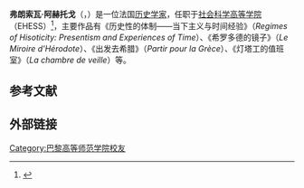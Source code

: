 {{Infobox academic
| name               = François Hartog
| image              =
| alt                = 
| caption            = 
| birth_date         = 1946
| birth_place        = [[法国|法国]]
| death_date         = 
| death_place        = 
| death_cause        = 
| region             = 
| nationality        = 法国
| other_names        = 
| occupation         = 历史学家
| period             = 
| known_for          = Regime of historicity
| title              = 
| boards             = <!--board or similar positions extraneous to main occupation-->
| spouse             = 
| children           = 
| parents            = 
| family             =
| awards             = <!--notable national level awards only-->
| website            = 
| alma_mater         = [[École_normale_supérieure|École normale supérieure]]
| thesis_title       = 
| thesis_url         = 
| thesis_year        = 
| school_tradition   = 
| doctoral_advisor   = 
| influences         = [[让-皮埃尔·韦尔南|让-皮埃尔·韦尔南]]、[[Reinhart_Koselleck|Reinhart Koselleck]]
| era                = 
| discipline         = [[历史学|历史学]]
| sub_discipline     = [[现代史|现代史]]、[[Presentism_(literary_and_historical_analysis)|presentism]]
| workplaces         = [[社会科学高等学院|社会科学高等学院]]（EHESS）
| doctoral_students  = 
| notable_students   = <!--only those with WP articles-->
| main_interests     = Ancient, modern historiography, [[temporality|temporality]]
| notable_works      = 
| notable_ideas      = Regime of historicity, presentism
| influenced         = <!--must be referenced from a third party source-->
| signature          = 
| signature_alt      = 
| signature_size     = 
| footnotes          = 
}}
'''弗朗索瓦·阿赫托戈'''（{{lang-fr|François Hartog}}，{{bd|1946年|}}）是一位法国[[历史学家|历史学家]]，任职于[[社会科学高等学院|社会科学高等学院]]（EHESS）<ref name=":0">{{Cite book|last=Rüsen|first=Jörn|title=Western Historical Thinking: An Intercultural Debate|last2=Jörn|first2=Rüsen|publisher=Berghahn Books|year=2002|isbn=1-57181-781-6|location=New York|pages=200}}</ref>，主要作品有《历史性的体制——当下主义与时间经验》（''Regimes of Hisoticity: Presentism and Experiences of Time''）、《希罗多德的镜子》（''Le Miroire d'Hérodote''）、《出发去希腊》（''Partir pour la Grèce''）、《灯塔工的值班室》（''La chambre de veille''）等。
== 参考文献 ==
{{reflist}}

== 外部链接 ==
{{Authority control}}

{{DEFAULTSORT:Hartog, François}}

[[Category:巴黎高等师范学院校友|Category:巴黎高等师范学院校友]]